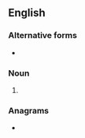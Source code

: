 ==English==

===Alternative forms===
* {{l|en|aging}}

===Noun===
{{head|en|noun plural form|head=ageing}}
# {{lb|en|AU|NZ|British}} {{plural of|ageing|lang=en}}

===Anagrams===
* {{anagrams|en|gisaeng|signage}}